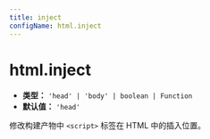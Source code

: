 ```yaml
---
title: inject
configName: html.inject
---
```


# html.inject

- **类型：** `'head' | 'body' | boolean | Function`
- **默认值：** `'head'`

修改构建产物中 `<script>` 标签在 HTML 中的插入位置。


<RsbuildConig />
